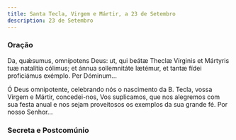 ```yaml
---
title: Santa Tecla, Virgem e Mártir, a 23 de Setembro
description: 23 de Setembro
---
```


### Oração

<div class="side-by-side not-content">

Da, quǽsumus, omnípotens Deus: ut, qui beátæ Theclæ Vírginis et Mártyris tuæ natalítia cólimus; et ánnua sollemnitáte lætémur, et tantæ fídei proficiámus exémplo. Per Dóminum...

Ó Deus omnipotente, celebrando nós o nascimento da B. Tecla, vossa Virgem e Mártir, concedei-nos, Vos suplicamos, que nos alegremos com sua festa anual e nos sejam proveitosos os exemplos da sua grande fé. Por nosso Senhor...

</div>

### Secreta e Postcomúnio

